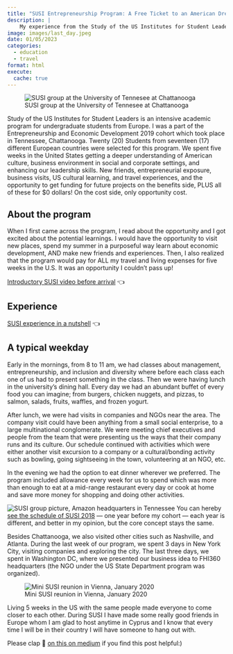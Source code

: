 ```yaml
---
title: "SUSI Entrepreneurship Program: A Free Ticket to an American Dream"
description: |
    My experience from the Study of the US Institutes for Student Leaders Program at University of Tennessee Chattanooga.
image: images/last_day.jpeg  
date: 01/05/2023
categories: 
  - education
  - travel
format: html
execute: 
  cache: true
---
```


![SUSI group at the University of Tennesee at Chattanooga](images/susi_utc.jpeg)


Study of the US Institutes for Student Leaders is an intensive academic program for undergraduate students from Europe. I was a part of the Entrepreneurship and Economic Development 2019 cohort which took place in Tennessee, Chattanooga. Twenty (20) Students from seventeen (17) different European countries were selected for this program. We spent five weeks in the United States getting a deeper understanding of American culture, business environment in social and corporate settings, and enhancing our leadership skills. New friends, entrepreneurial exposure, business visits, US cultural learning, and travel experiences, and the opportunity to get funding for future projects on the benefits side, PLUS all of these for $0 dollars! On the cost side, only opportunity cost.

## About the program

When I first came across the program, I read about the opportunity and I got excited about the potential learnings. I would have the opportunity to visit new places, spend my summer in a purposeful way learn about economic development, AND make new friends and experiences. Then, I also realized that the program would pay for ALL my travel and living expenses for five weeks in the U.S. It was an opportunity I couldn’t pass up!

[Introductory SUSI video before arrival](https://www.youtube.com/watch?v=u1BGsojMZsE) 👈

## Experience

[SUSI experience in a nutshell](https://www.youtube.com/watch?v=Uj2JiB4n4wA) 👈

## A typical weekday

Early in the mornings, from 8 to 11 am, we had classes about management, entrepreneurship, and inclusion and diversity where before each class each one of us had to present something in the class. Then we were having lunch in the university’s dining hall. Every day we had an abundant buffet of every food you can imagine; from burgers, chicken nuggets, and pizzas, to salmon, salads, fruits, waffles, and frozen yogurt.

After lunch, we were had visits in companies and NGOs near the area. The company visit could have been anything from a small social enterprise, to a large multinational conglomerate. We were meeting chief executives and people from the team that were presenting us the ways that their company runs and its culture. Our schedule continued with activities which were either another visit excursion to a company or a cultural/bonding activity such as bowling, going sightseeing in the town, volunteering at an NGO, etc.

In the evening we had the option to eat dinner wherever we preferred. The program included allowance every week for us to spend which was more than enough to eat at a mid-range restaurant every day or cook at home and save more money for shopping and doing other activities.

![SUSI group picture, Amazon headquarters in Tennessee](images/amazon_susi.jpeg)
You can hereby [see the schedule of SUSI 2018](https://www.utc.edu/sites/default/files/2021-05/susi-2018-calendar-revised2-2018.07.12.pdf) — one year before my cohort — each year is different, and better in my opinion, but the core concept stays the same.

Besides Chattanooga, we also visited other cities such as Nashville, and Atlanta. During the last week of our program, we spent 3 days in New York City, visiting companies and exploring the city. The last three days, we spent in Washington DC, where we presented our business idea to FHI360 headquarters (the NGO under the US State Department program was organized).

![Mini SUSI reunion in Vienna, January 2020](images/susi_vienna.jpeg)

Living 5 weeks in the US with the same people made everyone to come closer to each other. During SUSI I have made some really good friends in Europe whom I am glad to host anytime in Cyprus and I know that every time I will be in their country I will have someone to hang out with.


Please clap 👏 [on this on medium](https://medium.com/@loizoskon/study-of-the-us-institutes-for-student-leaders-2019-33dc3000a64e) if you find this post helpful:)

